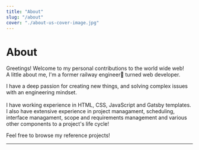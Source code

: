 ```yaml
---
title: "About"
slug: "/about"
cover: "./about-us-cover-image.jpg"
---
```


# About

Greetings! Welcome to my personal contributions to the world wide web!<br />
A little about me, I'm a former railway engineer🚂 turned web developer.<br />

I have a deep passion for creating new things, and solving complex issues with an engineering mindset.<br />   
I have working experience in HTML, CSS, JavaScript and Gatsby templates.<br />
I also have extensive experience in project managament, scheduling, interface managament, scope and requirements management and various other components to a project's life cycle!

Feel free to browse my reference projects!





_______________________________________________________________________________________________________________________

